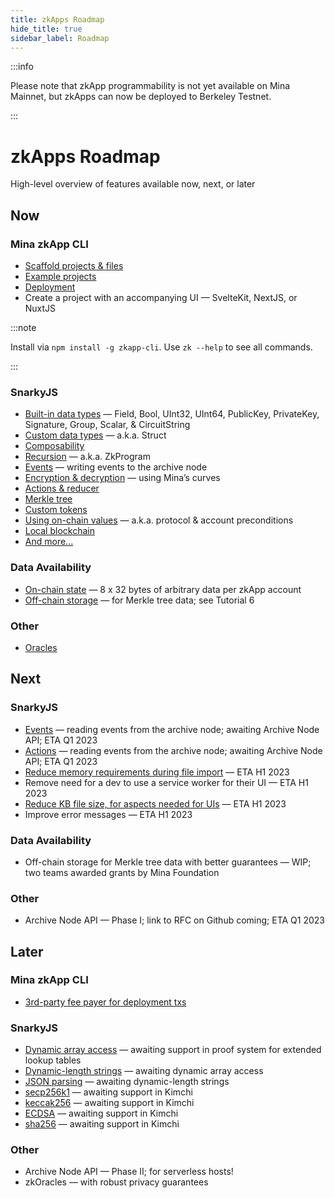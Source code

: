 ```yaml
---
title: zkApps Roadmap
hide_title: true
sidebar_label: Roadmap
---
```



:::info

Please note that zkApp programmability is not yet available on Mina Mainnet, but
zkApps can now be deployed to Berkeley Testnet.

:::

# zkApps Roadmap

<Subhead>High-level overview of features available now, next, or later</Subhead>

## Now

### Mina zkApp CLI

- [Scaffold projects & files](/zkapps/how-to-write-a-zkapp#option-b-start-your-own-project)
- [Example projects](/zkapps/how-to-write-a-zkapp#option-a-start-with-an-example-recommended)
- [Deployment](/zkapps/how-to-deploy-a-zkapp)
- Create a project with an accompanying UI — SvelteKit, NextJS, or NuxtJS

:::note

Install via `npm install -g zkapp-cli`. Use `zk --help` to see all commands.

:::

### SnarkyJS

- [Built-in data types](/zkapps/how-to-write-a-zkapp#built-in-data-types) — Field, Bool, UInt32, UInt64, PublicKey, PrivateKey, Signature, Group, Scalar, & CircuitString
- [Custom data types](/zkapps/how-to-write-a-zkapp#custom-data-types) — a.k.a. Struct
- [Composability](/zkapps/how-to-write-a-zkapp#composing-zkapps)
- [Recursion](/zkapps/advanced-snarkyjs/recursion) — a.k.a. ZkProgram
- [Events](/zkapps/advanced-snarkyjs/events) — writing events to the archive node
- [Encryption & decryption](/zkapps/snarkyjs-reference/modules/Encryption) — using Mina’s curves
- [Actions & reducer](/zkapps/advanced-snarkyjs/actions-and-reducer)
- [Merkle tree](/zkapps/advanced-snarkyjs/merkle-tree)
- [Custom tokens](/zkapps/advanced-snarkyjs/custom-tokens)
- [Using on-chain values](/zkapps/advanced-snarkyjs/on-chain-values) — a.k.a. protocol & account preconditions
- [Local blockchain](/zkapps/snarkyjs-reference/modules/Mina#localblockchain)
- [And more...](/zkapps/snarkyjs-reference)

### Data Availability

- [On-chain state](/zkapps/how-to-write-a-zkapp#on-chain-state) — 8 x 32 bytes of arbitrary data per zkApp account
- [Off-chain storage](/zkapps/tutorials/offchain-storage) — for Merkle tree data; see Tutorial 6

### Other

- [Oracles](/zkapps/tutorials/oracle)

## Next

### SnarkyJS

- [Events](https://github.com/o1-labs/snarkyjs/issues/606) — reading events from the archive node; awaiting Archive Node API; ETA Q1 2023
- [Actions](https://github.com/o1-labs/snarkyjs/issues/688) — reading events from the archive node; awaiting Archive Node API; ETA Q1 2023
- [Reduce memory requirements during file import](https://github.com/o1-labs/snarkyjs/issues/609) — ETA H1 2023
- Remove need for a dev to use a service worker for their UI — ETA H1 2023
- [Reduce KB file size, for aspects needed for UIs](https://github.com/o1-labs/snarkyjs/issues/610) — ETA H1 2023
- Improve error messages — ETA H1 2023

### Data Availability

- Off-chain storage for Merkle tree data with better guarantees — WIP; two teams awarded grants by Mina Foundation

### Other

- Archive Node API — Phase I; link to RFC on Github coming; ETA Q1 2023

## Later

### Mina zkApp CLI

- [3rd-party fee payer for deployment txs](https://github.com/o1-labs/zkapp-cli/issues/129)

### SnarkyJS

- [Dynamic array access](https://github.com/o1-labs/snarkyjs/issues/90) — awaiting support in proof system for extended lookup tables
- [Dynamic-length strings](https://github.com/o1-labs/snarkyjs/issues/730) — awaiting dynamic array access
- [JSON parsing](https://github.com/o1-labs/snarkyjs/issues/91) — awaiting dynamic-length strings
- [secp256k1](https://github.com/o1-labs/snarkyjs/issues/61) — awaiting support in Kimchi
- [keccak256](https://github.com/o1-labs/snarkyjs/issues/62) — awaiting support in Kimchi
- [ECDSA](https://github.com/o1-labs/snarkyjs/issues/732) — awaiting support in Kimchi
- [sha256](https://github.com/o1-labs/snarkyjs/issues/731) — awaiting support in Kimchi

### Other

- Archive Node API — Phase II; for serverless hosts!
- zkOracles — with robust privacy guarantees
